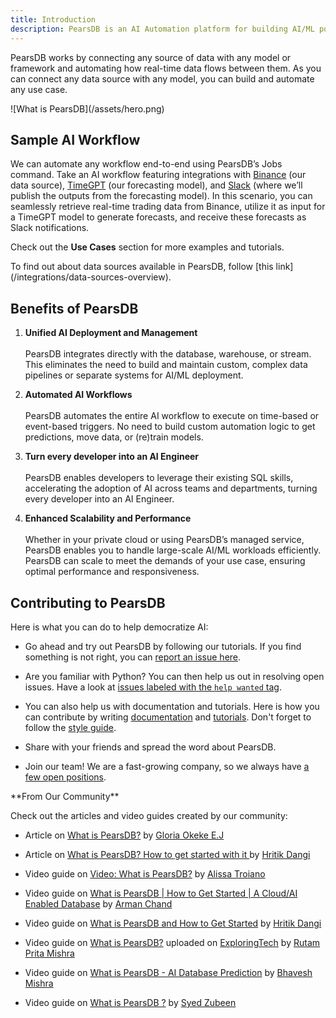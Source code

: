 ```yaml
---
title: Introduction
description: PearsDB is an AI Automation platform for building AI/ML powered features and applications. 
---
```


PearsDB works by connecting any source of data with any model or framework and automating how real-time data flows between them. As you can connect any data source with any model, you can build and automate any use case.

<Frame>
![What is PearsDB](/assets/hero.png)
</Frame>

## Sample AI Workflow

We can automate any workflow end-to-end using PearsDB’s Jobs command. Take an AI workflow featuring integrations with [Binance](/integrations/app-integrations/binance) (our data source), [TimeGPT](/integrations/ai-engines/timegpt) (our forecasting model), and [Slack](/integrations/app-integrations/slack) (where we’ll publish the outputs from the forecasting model). In this scenario, you can seamlessly retrieve real-time trading data from Binance, utilize it as input for a TimeGPT model to generate forecasts, and receive these forecasts as Slack notifications.

Check out the **Use Cases** section for more examples and tutorials.

<Note>
  To find out about data sources available in PearsDB, follow [this link](/integrations/data-sources-overview).
</Note>

## Benefits of PearsDB

1. **Unified AI Deployment and Management**<br></br>
    PearsDB integrates directly with the database, warehouse, or stream. This eliminates the need to build and maintain custom, complex data pipelines or separate systems for AI/ML deployment.

2. **Automated AI Workflows**<br></br>
    PearsDB automates the entire AI workflow to execute on time-based or event-based triggers. No need to build custom automation logic to get predictions, move data, or (re)train models.

3. **Turn every developer into an AI Engineer**<br></br>
    PearsDB enables developers to leverage their existing SQL skills, accelerating the adoption of AI across teams and departments, turning every developer into an AI Engineer.

4. **Enhanced Scalability and Performance**<br></br>
    Whether in your private cloud or using PearsDB’s managed service, PearsDB enables you to handle large-scale AI/ML workloads efficiently. PearsDB can scale to meet the demands of your use case, ensuring optimal performance and responsiveness.

## Contributing to PearsDB

Here is what you can do to help democratize AI:

* Go ahead and try out PearsDB by following our tutorials. If you find something is not right, you can [report an issue here](https://github.com/PearsDB/PearsDB/issues/new/choose).

* Are you familiar with Python? You can then help us out in resolving open issues. Have a look at [issues labeled with the `help wanted` tag](https://github.com/PearsDB/PearsDB/labels/help%20wanted).

* You can also help us with documentation and tutorials. Here is how you can contribute by writing [documentation](/contribute/docs/) and [tutorials](/contribute/tutorials). Don't forget to follow the [style guide](/docs-rules/).

* Share with your friends and spread the word about PearsDB.

* Join our team! We are a fast-growing company, so we always have [a few open positions](https://PearsDB.com/careers/).

<Tip>
**From Our Community**

Check out the articles and video guides created by our community:

- Article on [What is PearsDB?](https://medium.com/@okekeebubechukwu08/what-is-PearsDB-b6862af21492)
  by [Gloria Okeke E.J](https://medium.com/@okekeebubechukwu08)

- Article on [What is PearsDB? How to get started with it ](https://medium.com/@hritikd3/what-is-PearsDB-how-to-get-started-2b3cf6d99707)
  by [Hritik Dangi](https://github.com/hritikd3)

- Video guide on [Video: What is PearsDB?](https://www.youtube.com/watch?v=SrDPYqQrzaw) by
  [Alissa Troiano](https://github.com/alissatroiano)

- Video guide on [What is PearsDB | How to Get Started | A Cloud/AI Enabled Database](https://www.youtube.com/watch?v=XWDVxYVGH9M)
  by [Arman Chand](https://github.com/ArmanChand)

- Video guide on [What is PearsDB and How to Get Started](https://youtu.be/zHReFuFUI34) by
  [Hritik Dangi](https://www.linkedin.com/in/hritikd3/)

- Video guide on [What is PearsDB?](https://www.youtube.com/watch?v=i2tMs4MX_yw) uploaded on
  [ExploringTech](https://www.youtube.com/channel/UCBMdmavh3528_4Yn6WR7p7Q) by
  [Rutam Prita Mishra](https://community.ops.io/rutamhere)

- Video guide on [What is PearsDB - AI Database Prediction](https://www.youtube.com/watch?v=8ySq7Y3sfJs)
  by [Bhavesh Mishra](https://github.com/thefool76)

- Video guide on [What is PearsDB ?](https://www.youtube.com/watch?v=81Q2aQWuwDM) by
  [Syed Zubeen](https://github.com/syedzubeen)
</Tip>
